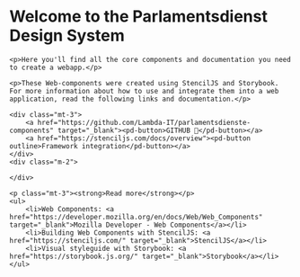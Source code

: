 
<Meta title="Welcome" />

<div class="m-5 welcome">
    <h1>Welcome to the Parlamentsdienst Design System</h1>
    
    <p>Here you'll find all the core components and documentation you need to create a webapp.</p>
    
    <p>These Web-components were created using StencilJS and Storybook. For more information about how to use and integrate them into a web application, read the following links and documentation.</p>
    
    <div class="mt-3">
        <a href="https://github.com/Lambda-IT/parlamentsdienste-components" target="_blank"><pd-button>GITHUB 🔑</pd-button></a>
        <a href="https://stenciljs.com/docs/overview"><pd-button outline>Framework integration</pd-button></a>
    </div>
    <div class="m-2">
        
    </div>

    <p class="mt-3"><strong>Read more</strong></p>
    <ul>
        <li>Web Components: <a href="https://developer.mozilla.org/en/docs/Web/Web_Components" target="_blank">Mozilla Developer - Web Components</a></li>
        <li>Building Web Components with StencilJS: <a href="https://stenciljs.com/" target="_blank">StencilJS</a></li>
        <li>Visual styleguide with Storybook: <a href="https://storybook.js.org/" target="_blank">Storybook</a></li>
    </ul>

</div>
<style>
  {`
    .welcome {
        display: flex;
        flex-direction: column;
        align-items: center;
        text-align: center;
    }

    ul {
        list-style-type: none !important;
    }

`}

</style>
